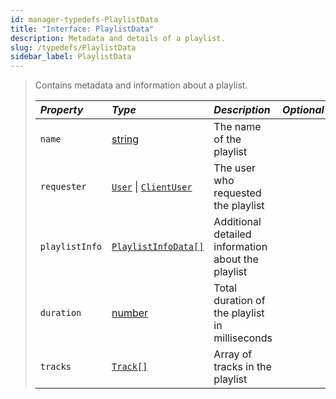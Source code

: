 ```yaml
---
id: manager-typedefs-PlaylistData
title: "Interface: PlaylistData"
description: Metadata and details of a playlist.
slug: /typedefs/PlaylistData
sidebar_label: PlaylistData
---
```


> Contains metadata and information about a playlist.
>  
> | <i className="fa-solid fa-hashtag"/> Property   | <i className="fa-solid fa-font"/> Type                                            | <i className="fa-solid fa-list"/> Description                       | <i className="fa-solid fa-flask"/> Optional |
> |:------------------------------------------------|:-----------------------------------------------------------------------------------|:------------------------------------------------------------------|:--------------------------------------------:|
> | `name`                                          | [string](https://developer.mozilla.org/en-US/docs/Web/JavaScript/Reference/Global_Objects/String)                                                                          | The name of the playlist                                         | <i className="fa-solid fa-xmark"/>           |
> | `requester`                                     | [`User`](https://discord.js.org/docs/packages/discord.js/14.21.0/User:Class) \| [`ClientUser`](https://discord.js.org/docs/packages/discord.js/14.21.0/ClientUser:Class) | The user who requested the playlist                             | <i className="fa-solid fa-xmark"/>           |
> | `playlistInfo`                                  | [`PlaylistInfoData[]`](./PlaylistInfoData.mdx)                                   | Additional detailed information about the playlist               | <i className="fa-solid fa-xmark"/>           |
> | `duration`                                      | [number](https://developer.mozilla.org/en-US/docs/Web/JavaScript/Reference/Global_Objects/Number)                                                                          | Total duration of the playlist in milliseconds                    | <i className="fa-solid fa-xmark"/>           |
> | `tracks`                                        | [`Track[]`](./Track.mdx)                                                          | Array of tracks in the playlist                                  | <i className="fa-solid fa-xmark"/>           |
